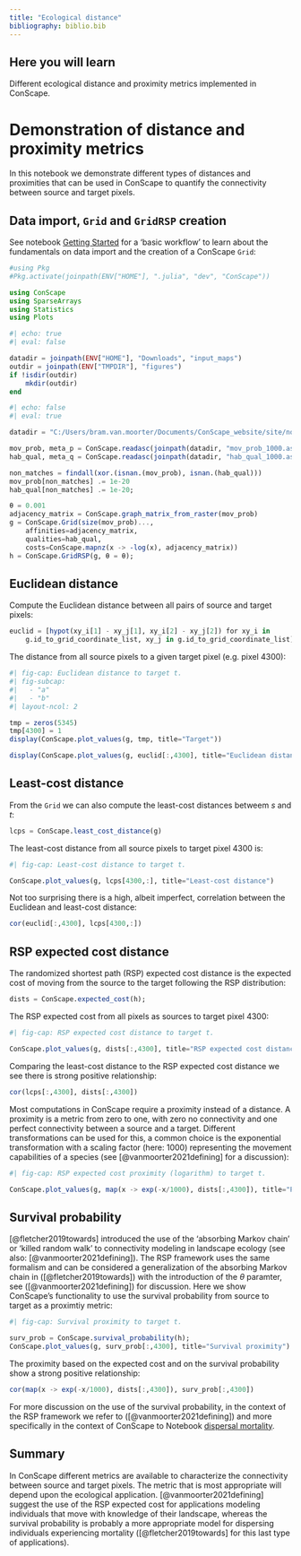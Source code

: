 ```yaml
---
title: "Ecological distance"
bibliography: biblio.bib
---
```


::: {.callout-tip}
## Here you will learn

Different ecological distance and proximity metrics implemented in ConScape.
:::

# Demonstration of distance and proximity metrics

In this notebook we demonstrate different types of distances and proximities that can be used in ConScape to quantify the connectivity between source and target pixels.


## Data import, `Grid` and `GridRSP` creation

See notebook [Getting Started](/notebooks/nbk_getting_started.qmd) for a 'basic workflow' to learn about the fundamentals on data import and the creation of a ConScape `Grid`:

```julia
#using Pkg
#Pkg.activate(joinpath(ENV["HOME"], ".julia", "dev", "ConScape"))

using ConScape
using SparseArrays
using Statistics
using Plots
```

```julia
#| echo: true
#| eval: false

datadir = joinpath(ENV["HOME"], "Downloads", "input_maps")
outdir = joinpath(ENV["TMPDIR"], "figures")
if !isdir(outdir)
    mkdir(outdir)
end
```
```julia
#| echo: false
#| eval: true

datadir = "C:/Users/bram.van.moorter/Documents/ConScape_website/site/notebooks/data/"
```

```julia
mov_prob, meta_p = ConScape.readasc(joinpath(datadir, "mov_prob_1000.asc"))
hab_qual, meta_q = ConScape.readasc(joinpath(datadir, "hab_qual_1000.asc"))
```

```julia
non_matches = findall(xor.(isnan.(mov_prob), isnan.(hab_qual)))
mov_prob[non_matches] .= 1e-20
hab_qual[non_matches] .= 1e-20;
```

```julia
θ = 0.001
adjacency_matrix = ConScape.graph_matrix_from_raster(mov_prob)
g = ConScape.Grid(size(mov_prob)...,
    affinities=adjacency_matrix,
    qualities=hab_qual,
    costs=ConScape.mapnz(x -> -log(x), adjacency_matrix))
h = ConScape.GridRSP(g, θ = θ);
```

## Euclidean distance

Compute the Euclidean distance between all pairs of source and target pixels:
```julia
euclid = [hypot(xy_i[1] - xy_j[1], xy_i[2] - xy_j[2]) for xy_i in
    g.id_to_grid_coordinate_list, xy_j in g.id_to_grid_coordinate_list]
```

The distance from all source pixels to a given target pixel (e.g. pixel 4300):
```julia
#| fig-cap: Euclidean distance to target t.
#| fig-subcap: 
#|   - "a"
#|   - "b"
#| layout-ncol: 2

tmp = zeros(5345)
tmp[4300] = 1
display(ConScape.plot_values(g, tmp, title="Target"))

display(ConScape.plot_values(g, euclid[:,4300], title="Euclidean distance"))
```


## Least-cost distance

From the `Grid` we can also compute the least-cost distances betweem $s$ and $t$:
```julia
lcps = ConScape.least_cost_distance(g)
```

The least-cost distance from all source pixels to target pixel 4300 is:
```julia
#| fig-cap: Least-cost distance to target t.

ConScape.plot_values(g, lcps[4300,:], title="Least-cost distance")
```

Not too surprising there is a high, albeit imperfect, correlation between the Euclidean and least-cost distance:
```julia
cor(euclid[:,4300], lcps[4300,:])
```

## RSP expected cost distance

The randomized shortest path (RSP) expected cost distance is the expected cost of moving from the source to the target following the RSP distribution:  
```julia
dists = ConScape.expected_cost(h);
```

The RSP expected cost from all pixels as sources to target pixel 4300:
```julia
#| fig-cap: RSP expected cost distance to target t.

ConScape.plot_values(g, dists[:,4300], title="RSP expected cost distance")
```

Comparing the least-cost distance to the RSP expected cost distance we see there is strong positive relationship:
```julia
cor(lcps[:,4300], dists[:,4300])
```

Most computations in ConScape require a proximity instead of a distance. A proximity is a metric from zero to one, with zero no connectivity and one perfect connectivity between a source and a target. Different transformations can be used for this, a common choice is the exponential transformation with a scaling factor (here: 1000) representing the movement capabilities of a species (see [@vanmoorter2021defining] for a discussion):

```julia
#| fig-cap: RSP expected cost proximity (logarithm) to target t.

ConScape.plot_values(g, map(x -> exp(-x/1000), dists[:,4300]), title="Proximity")
```

## Survival probability

[@fletcher2019towards] introduced the use of the 'absorbing Markov chain' or 'killed random walk' to connectivity modeling in landscape ecology (see also: [@vanmoorter2021defining]). The RSP framework uses the same formalism and can be considered a generalization of the absorbing Markov chain in ([@fletcher2019towards]) with the introduction of the $\theta$ paramter, see ([@vanmoorter2021defining]) for discussion. Here we show ConScape's functionality to use the survival probability from source to target as a proximtiy metric:  

```julia
#| fig-cap: Survival proximity to target t.

surv_prob = ConScape.survival_probability(h);
ConScape.plot_values(g, surv_prob[:,4300], title="Survival proximity")
```

The proximity based on the expected cost and on the survival probability show a strong positive relationship:
```julia
cor(map(x -> exp(-x/1000), dists[:,4300]), surv_prob[:,4300])
```

For more discussion on the use of the survival probability, in the context of the RSP framework we refer to ([@vanmoorter2021defining]) and more specifically in the context of ConScape to Notebook [dispersal mortality](/notebooks/nbk_cost.qmd).

## Summary

In ConScape different metrics are available to characterize the connectivity between source and target pixels. The metric that is most appropriate will depend upon the ecological application. [@vanmoorter2021defining] suggest the use of the RSP expected cost for applications modeling individuals that move with knowledge of their landscape, whereas the survival probability is probably a more appropriate model for dispersing individuals experiencing mortality ([@fletcher2019towards] for this last type of applications). 